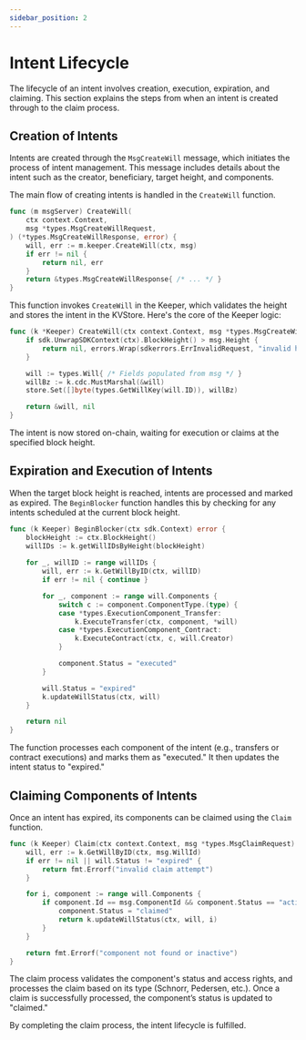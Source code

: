 ```yaml
---
sidebar_position: 2
---
```


# Intent Lifecycle

The lifecycle of an intent involves creation, execution, expiration, and claiming. This section explains the steps from when an intent is created through to the claim process.

## Creation of Intents

Intents are created through the `MsgCreateWill` message, which initiates the process of intent management. This message includes details about the intent such as the creator, beneficiary, target height, and components.

The main flow of creating intents is handled in the `CreateWill` function.

```go
func (m msgServer) CreateWill(
    ctx context.Context,
    msg *types.MsgCreateWillRequest,
) (*types.MsgCreateWillResponse, error) {
    will, err := m.keeper.CreateWill(ctx, msg)
    if err != nil {
        return nil, err
    }
    return &types.MsgCreateWillResponse{ /* ... */ }
}
```

This function invokes `CreateWill` in the Keeper, which validates the height and stores the intent in the KVStore. Here's the core of the Keeper logic:

```go
func (k *Keeper) CreateWill(ctx context.Context, msg *types.MsgCreateWillRequest) (*types.Will, error) {
    if sdk.UnwrapSDKContext(ctx).BlockHeight() > msg.Height {
        return nil, errors.Wrap(sdkerrors.ErrInvalidRequest, "invalid height")
    }

    will := types.Will{ /* Fields populated from msg */ }
    willBz := k.cdc.MustMarshal(&will)
    store.Set([]byte(types.GetWillKey(will.ID)), willBz)

    return &will, nil
}
```

The intent is now stored on-chain, waiting for execution or claims at the specified block height.

## Expiration and Execution of Intents

When the target block height is reached, intents are processed and marked as expired. The `BeginBlocker` function handles this by checking for any intents scheduled at the current block height.

```go
func (k Keeper) BeginBlocker(ctx sdk.Context) error {
    blockHeight := ctx.BlockHeight()
    willIDs := k.getWillIDsByHeight(blockHeight)
    
    for _, willID := range willIDs {
        will, err := k.GetWillByID(ctx, willID)
        if err != nil { continue }

        for _, component := range will.Components {
            switch c := component.ComponentType.(type) {
            case *types.ExecutionComponent_Transfer:
                k.ExecuteTransfer(ctx, component, *will)
            case *types.ExecutionComponent_Contract:
                k.ExecuteContract(ctx, c, will.Creator)
            }

            component.Status = "executed"
        }

        will.Status = "expired"
        k.updateWillStatus(ctx, will)
    }

    return nil
}
```

The function processes each component of the intent (e.g., transfers or contract executions) and marks them as "executed." It then updates the intent status to "expired."

## Claiming Components of Intents

Once an intent has expired, its components can be claimed using the `Claim` function.

```go
func (k Keeper) Claim(ctx context.Context, msg *types.MsgClaimRequest) error {
    will, err := k.GetWillByID(ctx, msg.WillId)
    if err != nil || will.Status != "expired" {
        return fmt.Errorf("invalid claim attempt")
    }

    for i, component := range will.Components {
        if component.Id == msg.ComponentId && component.Status == "active" {
            component.Status = "claimed"
            return k.updateWillStatus(ctx, will, i)
        }
    }

    return fmt.Errorf("component not found or inactive")
}
```

The claim process validates the component's status and access rights, and processes the claim based on its type (Schnorr, Pedersen, etc.). Once a claim is successfully processed, the component’s status is updated to "claimed."

By completing the claim process, the intent lifecycle is fulfilled.
